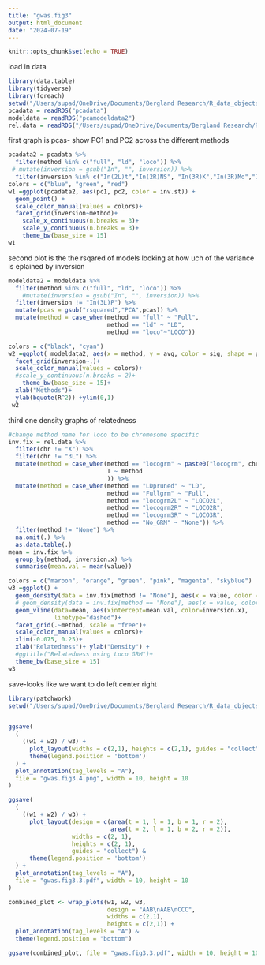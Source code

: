 ---
title: "gwas.fig3"
output: html_document
date: "2024-07-19"
---

```{r setup, include=FALSE}
knitr::opts_chunk$set(echo = TRUE)
```
load in data 
```{r}
library(data.table)
library(tidyverse)
library(foreach)
setwd("/Users/supad/OneDrive/Documents/Bergland Research/R_data_objects/July_2024_objects/")
pcadata = readRDS("pcadata")
modeldata = readRDS("pcamodeldata2")
rel.data = readRDS("/Users/supad/OneDrive/Documents/Bergland Research/R_data_objects/May_2024_objects/relatedness.inversion.grm")

```
first graph is pcas- show PC1 and PC2 across the different methods

```{r}
pcadata2 = pcadata %>% 
  filter(method %in% c("full", "ld", "loco")) %>% 
 # mutate(inversion = gsub("In", "", inversion)) %>% 
  filter(inversion %in% c("In(2L)t","In(2R)NS", "In(3R)K","In(3R)Mo","In(3R)P"))
colors = c("blue", "green", "red")
w1 =ggplot(pcadata2, aes(pc1, pc2, color = inv.st)) +
  geom_point() +
  scale_color_manual(values = colors)+
  facet_grid(inversion~method)+
    scale_x_continuous(n.breaks = 3)+
    scale_y_continuous(n.breaks = 3)+
    theme_bw(base_size = 15)
w1
```

second plot is the the rsqared of models looking at how uch of the variance is eplained by inversion

```{r}
modeldata2 = modeldata %>% 
  filter(method %in% c("full", "ld", "loco")) %>% 
    #mutate(inversion = gsub("In", "", inversion)) %>% 
  filter(inversion != "In(3L)P") %>% 
  mutate(pcas = gsub("rsquared","PCA",pcas)) %>% 
  mutate(method = case_when(method == "full" ~ "Full",
                            method == "ld" ~ "LD",
                            method == "loco"~"LOCO"))

colors = c("black", "cyan")
w2 =ggplot( modeldata2, aes(x = method, y = avg, color = sig, shape = pcas)) + geom_point(size = 3, position = position_dodge(width= 0.3))+
  facet_grid(inversion~.)+
  scale_color_manual(values = colors)+
  #scale_y_continuous(n.breaks = 2)+
    theme_bw(base_size = 15)+
  xlab("Methods")+
  ylab(bquote(R^2)) +ylim(0,1)
 w2 
```
third one density graphs of relatedness
```{r}
#change method name for loco to be chromosome specific
inv.fix = rel.data %>% 
  filter(chr != "X") %>% 
  filter(chr != "3L") %>% 
  mutate(method = case_when(method == "locogrm" ~ paste0("locogrm", chr),
                            T ~ method
                            )) %>% 
  mutate(method = case_when(method == "LDpruned" ~ "LD",
                            method == "Fullgrm" ~ "Full",
                            method == "locogrm2L" ~ "LOCO2L",
                            method == "locogrm2R" ~ "LOCO2R",
                            method == "locogrm3R" ~ "LOCO3R",
                            method == "No_GRM" ~ "None")) %>% 
  filter(method != "None") %>% 
  na.omit(.) %>% 
  as.data.table(.)
mean = inv.fix %>% 
  group_by(method, inversion.x) %>% 
  summarise(mean.val = mean(value))

colors = c("maroon", "orange", "green", "pink", "magenta", "skyblue")
w3 =ggplot() + 
  geom_density(data = inv.fix[method != "None"], aes(x = value, color = inversion.x)) +
  # geom_density(data = inv.fix[method == "None"], aes(x = value, color = inversion.x), adjust = 0.000001) +
  geom_vline(data=mean, aes(xintercept=mean.val, color=inversion.x),
             linetype="dashed")+
  facet_grid(.~method, scale = "free")+
  scale_color_manual(values = colors)+
  xlim(-0.075, 0.25)+
  xlab("Relatedness")+ ylab("Density") +
  #ggtitle("Relatedness using Loco GRM")+
  theme_bw(base_size = 15)
w3
```

save-looks like we want to do left center right

```{r}
library(patchwork)
setwd("/Users/supad/OneDrive/Documents/Bergland Research/R_data_objects/Jan_2025_objects/images/")


ggsave(
  (
    ((w1 + w2) / w3) + 
      plot_layout(widths = c(2,1), heights = c(2,1), guides = "collect") & 
      theme(legend.position = 'bottom')
  ) + 
  plot_annotation(tag_levels = "A"), 
  file = "gwas.fig3.4.png", width = 10, height = 10
)

ggsave(
  (
    ((w1 + w2) / w3) + 
      plot_layout(design = c(area(t = 1, l = 1, b = 1, r = 2), 
                             area(t = 2, l = 1, b = 2, r = 2)), 
                  widths = c(2, 1), 
                  heights = c(2, 1), 
                  guides = "collect") & 
      theme(legend.position = 'bottom')
  ) + 
  plot_annotation(tag_levels = "A"), 
  file = "gwas.fig3.3.pdf", width = 10, height = 10
)

combined_plot <- wrap_plots(w1, w2, w3, 
                            design = "AAB\nAAB\nCCC",
                            widths = c(2,1),
                            heights = c(2,1)) + 
  plot_annotation(tag_levels = "A") & 
  theme(legend.position = "bottom")

ggsave(combined_plot, file = "gwas.fig3.3.pdf", width = 10, height = 10)
```

